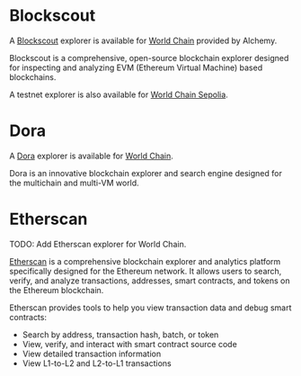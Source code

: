 
# Blockscout

A [Blockscout](https://blockscout.com/) explorer is available for [World Chain](worldchain-mainnet.explorer.alchemy.com/) provided by Alchemy.

Blockscout is a comprehensive, open-source blockchain explorer designed for inspecting and analyzing EVM (Ethereum Virtual Machine) based blockchains. 

A testnet explorer is also available for [World Chain Sepolia](https://worldchain-sepolia.explorer.alchemy.com/).

# Dora

A [Dora](https://www.ondora.xyz/) explorer is available for [World Chain](https://dora.worldchain.com/).

Dora is an innovative blockchain explorer and search engine designed for the multichain and multi-VM world.

# Etherscan

TODO: Add Etherscan explorer for World Chain.

[Etherscan](https://info.etherscan.com/) is a comprehensive blockchain explorer and analytics platform specifically designed for the Ethereum network. It allows users to search, verify, and analyze transactions, addresses, smart contracts, and tokens on the Ethereum blockchain.

Etherscan provides tools to help you view transaction data and debug smart contracts:
- Search by address, transaction hash, batch, or token
- View, verify, and interact with smart contract source code
- View detailed transaction information
- View L1-to-L2 and L2-to-L1 transactions